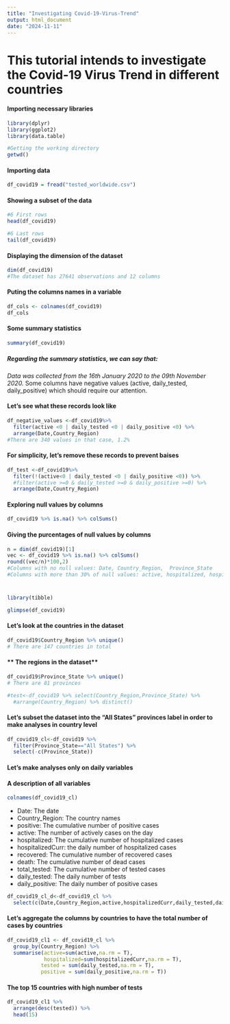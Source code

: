 ---
title: "Investigating Covid-19-Virus-Trend"
output: html_document
date: "2024-11-11"
---

# **This tutorial intends to investigate the Covid-19 Virus Trend in different countries**

#### **Importing necessary libraries**


```{r echo=FALSE}
library(dplyr)
library(ggplot2)
library(data.table)
```



```{r}
#Getting the working directory
getwd()
```


#### **Importing data**

```{r}
df_covid19 = fread("tested_worldwide.csv")
```

#### **Showing a subset  of the data**


```{r}
#6 First rows
head(df_covid19)

```
```{r}
#6 Last rows
tail(df_covid19)
```


#### **Displaying the dimension of the dataset**

```{r}
dim(df_covid19)
#The dataset has 27641 observations and 12 columns
```

#### **Puting the columns names in a variable**

```{r}
df_cols <- colnames(df_covid19)
df_cols
```
#### **Some summary statistics**

```{r}
summary(df_covid19)
```
##### **Regarding the summary statistics, we can say that:**

*Data was collected from the 16th January 2020 to the 09th November 2020.
*Some columns have negative values (active, daily_tested, daily_positive) which should 
require our attention.

#### **Let's see what these records look like**


```{r}
df_negative_values <-df_covid19%>% 
  filter(active <0 | daily_tested <0 | daily_positive <0) %>% 
  arrange(Date,Country_Region)
#There are 340 values in that case, 1.2%
```

#### **For simplicity, let's remove these records to prevent baises**

```{r}
df_test <-df_covid19%>% 
  filter(!(active<0 | daily_tested <0 | daily_positive <0)) %>% 
  #filter(active >=0 & daily_tested >=0 & daily_positive >=0) %>%
  arrange(Date,Country_Region)
```



#### **Exploring null values by columns**



```{r}
df_covid19 %>% is.na() %>% colSums()
```


#### **Giving the purcentages of null values by columns**


```{r}
n = dim(df_covid19)[1]
vec <- df_covid19 %>% is.na() %>% colSums()
round((vec/n)*100,2)
#Columns with no null values: Date, Country_Region,  Province_State
#Columns with more than 30% of null values: active, hospitalized, hospitalizedCur and recovered 
```

#

#
```{r}
library(tibble)
```

```{r}
glimpse(df_covid19)
```
#### **Let's look at the countries in the dataset**

```{r}
df_covid19$Country_Region %>% unique()
# There are 147 countries in total
```

#### ** The regions in the dataset**

```{r}
df_covid19$Province_State %>% unique()
# There are 81 provinces
```
```{r}
#test<-df_covid19 %>% select(Country_Region,Province_State) %>% 
  #arrange(Country_Region) %>% distinct()
```




#### **Let's subset the dataset into  the "All States" provinces label in order to make analyses in country level**

```{r}
df_covid19_cl<-df_covid19 %>% 
  filter(Province_State=="All States") %>% 
  select(-c(Province_State))
```


#### **Let's make analyses only on daily variables**

#### **A description of all variables**


```{r}
colnames(df_covid19_cl)
```

* Date: The date 
* Country_Region: The country names
* positive: The cumulative number of positive cases
* active: The number of actively cases on the day
* hospitalized: The cumulative number of hospitalized cases
* hospitalizedCurr: the daily number of hospitalized cases
* recovered: The cumulative number of recovered cases
* death: The cumulative number of dead cases
* total_tested: The cumulative number of tested cases
* daily_tested: The daily number of tests
* daily_positive: The daily number of positive cases



```{r}
df_covid19_cl_d<-df_covid19_cl %>% 
  select(c(Date,Country_Region,active,hospitalizedCurr,daily_tested,daily_positive))
```






#### **Let's aggregate the columns by countries to have the total number of cases by countries**


```{r}
df_covid19_cl1 <- df_covid19_cl %>% 
  group_by(Country_Region) %>% 
  summarise(active=sum(active,na.rm = T),
            hospitalized=sum(hospitalizedCurr,na.rm = T),
           tested = sum(daily_tested,na.rm = T),
           positive = sum(daily_positive,na.rm = T))
```

#### **The top 15 countries with high number of tests**


```{r}
df_covid19_cl1 %>% 
  arrange(desc(tested)) %>% 
  head(15)
```

